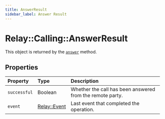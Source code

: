 ```yaml
---
title: AnswerResult
sidebar_label: Answer Result
---
```


[relay-event]: ../../event.mdx
[call]: ../call#answer

# Relay::Calling::AnswerResult

This object is returned by the [`answer`][call] method.

## Properties

| Property | Type | Description |
| :------- | :--- | :---------- |
| `successful` | Boolean | Whether the call has been answered from the remote party. |
| `event` | [Relay::Event][relay-event] | Last event that completed the operation. |